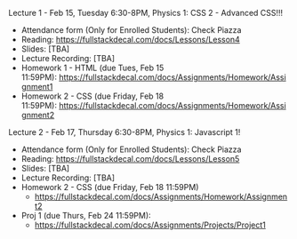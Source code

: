 Lecture 1 - Feb 15, Tuesday 6:30-8PM, Physics 1:
CSS 2 - Advanced CSS!!!

- Attendance form (Only for Enrolled Students): Check Piazza
- Reading: https://fullstackdecal.com/docs/Lessons/Lesson4
- Slides: [TBA]
- Lecture Recording: [TBA]
- Homework 1 - HTML (due Tues, Feb 15 11:59PM): https://fullstackdecal.com/docs/Assignments/Homework/Assignment1
- Homework 2 - CSS (due Friday, Feb 18 11:59PM): https://fullstackdecal.com/docs/Assignments/Homework/Assignment2

Lecture 2 - Feb 17, Thursday 6:30-8PM, Physics 1:
Javascript 1!

- Attendance form (Only for Enrolled Students): Check Piazza
- Reading: https://fullstackdecal.com/docs/Lessons/Lesson5
- Slides: [TBA]
- Lecture Recording: [TBA]
- Homework 2 - CSS (due Friday, Feb 18 11:59PM)
  - https://fullstackdecal.com/docs/Assignments/Homework/Assignment2
- Proj 1 (due Thurs, Feb 24 11:59PM):
  - https://fullstackdecal.com/docs/Assignments/Projects/Project1
